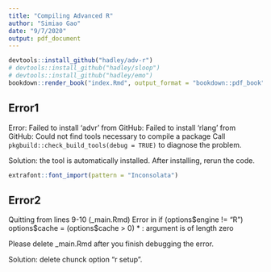 ```yaml
---
title: "Compiling Advanced R"
author: "Simiao Gao"
date: "9/7/2020"
output: pdf_document
---
```



```r

devtools::install_github("hadley/adv-r")
# devtools::install_github("hadley/sloop")
# devtools::install_github("hadley/emo")
bookdown::render_book("index.Rmd", output_format = "bookdown::pdf_book")
```

## Error1
Error: Failed to install 'advr' from GitHub: \newline
  Failed to install 'rlang' from GitHub: \newline
  Could not find tools necessary to compile a package \newline
Call `pkgbuild::check_build_tools(debug = TRUE)` to diagnose the problem. \newline

Solution: the tool is automatically installed. After installing, rerun the code.

```r
extrafont::font_import(pattern = "Inconsolata")

```

## Error2
Quitting from lines 9-10 (_main.Rmd)  \newline
Error in if (options\$engine != "R") options\$cache = (options\$cache > 0) *  : \newline
  argument is of length zero \newline

Please delete _main.Rmd after you finish debugging the error. \newline

Solution: delete chunck option "r setup".




